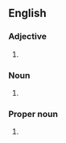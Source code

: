 {{also|Færoese}}
==English==

===Adjective===
{{en-adj|-}}

# {{alternative form of|Faroese|lang=en}}

===Noun===
{{en-noun|Faeroese}}

# {{alternative form of|Faroese|lang=en}}

===Proper noun===
{{en-proper noun}}

# {{alternative form of|Faroese|lang=en}}